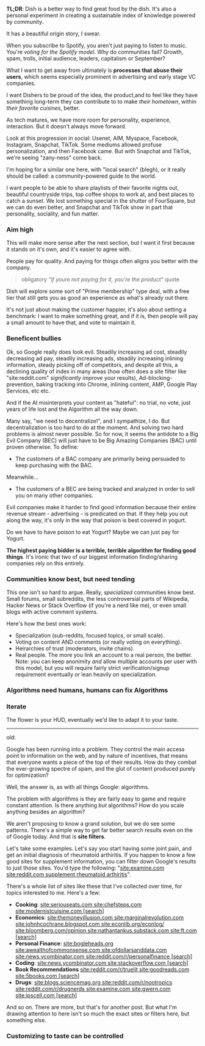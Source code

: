 <HighlightedText size="lg">

<strong>TL;DR</strong>: Dish is a better way to find great food by the dish.
It's also a personal experiment in creating a sustainable index of knowledge
powered by community.

</HighlightedText>

<IntroText>It has a beautiful origin story, I swear.</IntroText>

When you subscribe to Spotify, you aren't just paying to listen to music. You're _voting for the Spotify model_. Why do communities fail? Growth, spam, trolls, initial audience, leaders, capitalism or September?

What I want to get away from ultimately is **processes that abuse their users**, which seems especially prominent in advertising and early stage VC companies.

I want Dishers to be proud of the idea, the product,and to feel like they have something long-term they can contribute to to make _their hometown_, within _their favorite cuisines_, better.

As tech matures, we have more room for personality, experience, interaction. But it doesn't always move forward.

Look at this progression in social: Usenet, AIM, Myspace, Facebook, Instagram, Snapchat, TikTok. Some mediums allowed profuse personalization, and then Facebook came. But with Snapchat and TikTok, we're seeing "zany-ness" come back.

I'm hoping for a similar one here, with "local search" (blegh), or it really should be called: a community-powered guide to the world.

I want people to be able to share playlists of their favorite nights out, beautiful countryside trips, top coffee shops to work at, and best places to catch a sunset. We lost something special in the shutter of FourSquare, but we can do even better, and Snapchat and TikTok show in part that personality, sociality, and fun matter.

### Aim high

This will make more sense after the next section, but I want it first because it stands on it's own, and it's easier to agree with.

People pay for quality. And paying for things often aligns you better with the company.

> obligatory _"if youre not paying for it, you're the product"_ quote

Dish will explore some sort of "Prime membership" type deal, with a free tier that still gets you as good an experience as what's already out there.

It's not just about making the customer happier, it's also about setting a benchmark: I want to make something great, and if it is, then people will pay a small amount to have that, and vote to maintain it.

### Beneficent bullies

Ok, so Google really does look evil. Steadily increasing ad cost, steadily decreasing ad pay, steadily increasing ads, steadily increasing inlining information, steady picking off of competitors, and despite all this, a declining quality of index in many areas (how often does a site filter like "site:reddit.com" _significantly improve_ your results), Ad-blocking-prevention, baking tracking into Chrome, inlining content, AMP, Google Play Services, etc etc.

And if the AI misinterprets your content as "hateful": no trial, no vote, just years of life lost and the Algorithm all the way down.

Many say, "we need to decentralize!", and I sympathize, I do. But decentralization is too hard to do at the moment. And solving two hard problems is almost never possible. So for now, it seems the antidote to a Big Evil Company (BEC) will just have to be Big Amazing Companies (BAC) until proven otherwise. To define:

- The customers of a BAC company are primarily being persuaded to keep purchasing with the BAC.

Meanwhile...

- The customers of a BEC are being tracked and analyzed in order to sell you on many other companies.

Evil companies make it harder to find good information because their entire revenue stream - advertising - is predicated on that. If they help you out along the way, it's only in the way that poison is best covered in yogurt.

Do we have to have poison to eat Yogurt? Maybe we can just pay for Yogurt.

**The highest paying bidder is a terrible, terrible algorithm for finding good things**. It's ironic that two of our biggest information finding/sharing companies rely on this entirely.

### Communities know best, but need tending

This one isn't so hard to argue. Really, _specialized_ communities know best. Small forums, small subreddits, the less controversial parts of Wikipedia, Hacker News or Stack Overflow (if you're a nerd like me), or even small blogs with active comment systems.

Here's how the best ones work:

- Specialization (sub-reddits, focused topics, or small scale).
- Voting on content AND comments (or really voting on everything).
- Heirarchies of trust (moderators, invite chains).
- Real people. The more you link an account to a real person, the better. Note: you can keep anonimity _and_ allow multiple accounts per user with this model, but you will require fairly strict verification/signup requirement eventually or lean heavily on specialization.

###

### Algorithms need humans, humans can fix Algorithms

### Iterate

<BlogRatingDescription />

<Paragraph size="lg">
  The flower is your HUD, eventually we'd like to adapt it to your taste.
</Paragraph>

---

old:

Google has been running into a problem. They control the main access point to information on the web, and by nature of incentives, that means that everyone wants a piece of the top of their results. How do they combat the ever-growing spectre of spam, and the glut of content produced purely for optimization?

Well, the answer is, as with all things Google: algorithms.

The problem with algorithms is they are fairly easy to game and require constant attention. Is there anything _but_ algorithms? How do you scale anything besides an algorithm?

We aren't proposing to know a grand solution, but we do see some patterns. There's a simple way to get far better search results even on the of Google today. And that is **site filters**.

Let's take some examples. Let's say you start having some joint pain, and get an initial diagnosis of rheumatoid arthiritis. If you happen to know a few good sites for supplement information, you can filter down Google's results to just those sites. You'd type the following: "[site:examine.com site:reddit.com supplement rheumatoid arthiritis]()".

There's a whole list of sites like these that I've collected over time, for topics interested to me. Here's a few:

- **Cooking**: [site:seriouseats.com site:chefsteps.com site:modernistcuisine.com [search]]()
- **Economics**: [site:themoneyillusion.com site:marginalrevolution.com site:johnhcochrane.blogspot.com site:econlib.org/econlog/ site:bloomberg.com/opinion site:nathantankus.substack.com site:ft.com [search]]()
- **Personal Finance**: [site:bogleheads.org site:awealthofcommonsense.com site:ofdollarsanddata.com site:news.ycombinator.com site:reddit.com/r/personalfinance [search]]()
- **Coding**: [site:news.ycombinator.com site:stackoverflow.com [search]]()
- **Book Recommendations** [site:reddit.com/r/truelit site:goodreads.com site:5books.com [search]]()
- **Drugs**: [site:blogs.sciencemag.org site:reddit.com/r/nootropics site:reddit.com/r/drugnerds site:examine.com site:gwern.com site:ipscell.com [search]]()

And so on. There are more, but that's for another post. But what I'm drawing attention to here isn't so much the exact sites or filters here, but something else.

### Customizing to taste can be controlled
